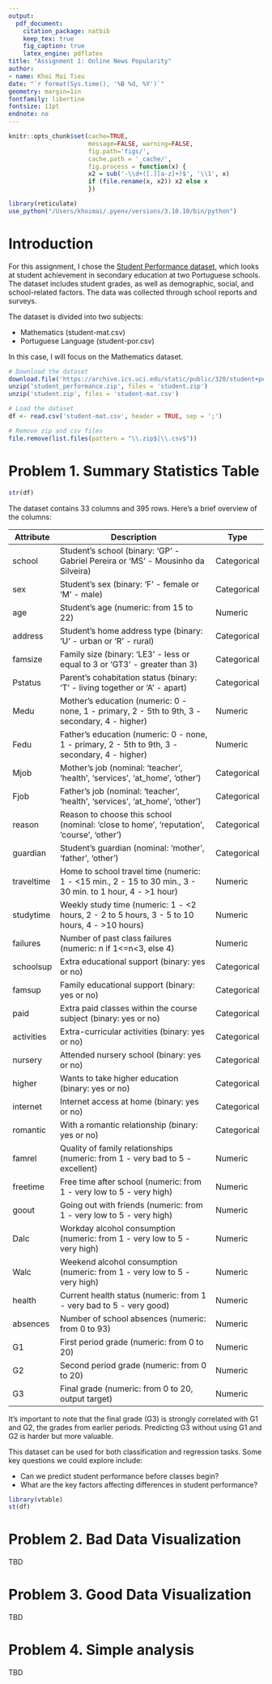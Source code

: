 ```yaml
---
output: 
  pdf_document:
    citation_package: natbib
    keep_tex: true
    fig_caption: true
    latex_engine: pdflatex
title: "Assignment 1: Online News Popularity"
author:
- name: Khoi Mai Tieu
date: "`r format(Sys.time(), '%B %d, %Y')`"
geometry: margin=1in
fontfamily: libertine
fontsize: 11pt
endnote: no
---
```


```r
knitr::opts_chunk$set(cache=TRUE,
                      message=FALSE, warning=FALSE,
                      fig.path='figs/',
                      cache.path = '_cache/',
                      fig.process = function(x) {
                      x2 = sub('-\\d+([.][a-z]+)$', '\\1', x)
                      if (file.rename(x, x2)) x2 else x
                      })

library(reticulate)
use_python("/Users/khoimai/.pyenv/versions/3.10.10/bin/python")
```

# Introduction

For this assignment, I chose the [Student Performance dataset](https://archive.ics.uci.edu/dataset/320/student+performance), which looks at student achievement in secondary education at two Portuguese schools. The dataset includes student grades, as well as demographic, social, and school-related factors. The data was collected through school reports and surveys.

The dataset is divided into two subjects:

- Mathematics (student-mat.csv)
- Portuguese Language (student-por.csv)

In this case, I will focus on the Mathematics dataset.

```r
# Download the dataset
download.file('https://archive.ics.uci.edu/static/public/320/student+performance.zip','student_performance.zip')
unzip('student_performance.zip', files = 'student.zip')
unzip('student.zip', files = 'student-mat.csv')

# Load the dataset
df <- read.csv('student-mat.csv', header = TRUE, sep = ';')

# Remove zip and csv files
file.remove(list.files(pattern = "\\.zip$|\\.csv$"))
```

# Problem 1. Summary Statistics Table
```r
str(df)
```

The dataset contains 33 columns and 395 rows. Here's a brief overview of the columns:

| Attribute   | Description                                                                                   | Type      |
|-------------|-----------------------------------------------------------------------------------------------|-----------|
| school      | Student's school (binary: 'GP' - Gabriel Pereira or 'MS' - Mousinho da Silveira)           | Categorical |
| sex         | Student's sex (binary: 'F' - female or 'M' - male)                                          | Categorical |
| age         | Student's age (numeric: from 15 to 22)                                                      | Numeric   |
| address     | Student's home address type (binary: 'U' - urban or 'R' - rural)                           | Categorical |
| famsize     | Family size (binary: 'LE3' - less or equal to 3 or 'GT3' - greater than 3)                 | Categorical |
| Pstatus     | Parent's cohabitation status (binary: 'T' - living together or 'A' - apart)                 | Categorical |
| Medu        | Mother's education (numeric: 0 - none, 1 - primary, 2 - 5th to 9th, 3 - secondary, 4 - higher) | Numeric   |
| Fedu        | Father's education (numeric: 0 - none, 1 - primary, 2 - 5th to 9th, 3 - secondary, 4 - higher) | Numeric   |
| Mjob        | Mother's job (nominal: 'teacher', 'health', 'services', 'at_home', 'other')                 | Categorical |
| Fjob        | Father's job (nominal: 'teacher', 'health', 'services', 'at_home', 'other')                 | Categorical |
| reason      | Reason to choose this school (nominal: 'close to home', 'reputation', 'course', 'other')    | Categorical |
| guardian    | Student's guardian (nominal: 'mother', 'father', 'other')                                   | Categorical |
| traveltime  | Home to school travel time (numeric: 1 - <15 min., 2 - 15 to 30 min., 3 - 30 min. to 1 hour, 4 - >1 hour) | Numeric   |
| studytime   | Weekly study time (numeric: 1 - <2 hours, 2 - 2 to 5 hours, 3 - 5 to 10 hours, 4 - >10 hours) | Numeric   |
| failures    | Number of past class failures (numeric: n if 1<=n<3, else 4)                                | Numeric   |
| schoolsup   | Extra educational support (binary: yes or no)                                               | Categorical |
| famsup      | Family educational support (binary: yes or no)                                              | Categorical |
| paid        | Extra paid classes within the course subject (binary: yes or no)                             | Categorical |
| activities  | Extra-curricular activities (binary: yes or no)                                             | Categorical |
| nursery     | Attended nursery school (binary: yes or no)                                                 | Categorical |
| higher      | Wants to take higher education (binary: yes or no)                                          | Categorical |
| internet    | Internet access at home (binary: yes or no)                                                | Categorical |
| romantic    | With a romantic relationship (binary: yes or no)                                            | Categorical |
| famrel      | Quality of family relationships (numeric: from 1 - very bad to 5 - excellent)               | Numeric   |
| freetime    | Free time after school (numeric: from 1 - very low to 5 - very high)                       | Numeric   |
| goout       | Going out with friends (numeric: from 1 - very low to 5 - very high)                       | Numeric   |
| Dalc        | Workday alcohol consumption (numeric: from 1 - very low to 5 - very high)                   | Numeric   |
| Walc        | Weekend alcohol consumption (numeric: from 1 - very low to 5 - very high)                   | Numeric   |
| health      | Current health status (numeric: from 1 - very bad to 5 - very good)                        | Numeric   |
| absences    | Number of school absences (numeric: from 0 to 93)                                           | Numeric   |
| G1          | First period grade (numeric: from 0 to 20)                                                  | Numeric   |
| G2          | Second period grade (numeric: from 0 to 20)                                                 | Numeric   |
| G3          | Final grade (numeric: from 0 to 20, output target)                                         | Numeric   |

It’s important to note that the final grade (G3) is strongly correlated with G1 and G2, the grades from earlier periods. Predicting G3 without using G1 and G2 is harder but more valuable.

This dataset can be used for both classification and regression tasks. Some key questions we could explore include:

- Can we predict student performance before classes begin?
- What are the key factors affecting differences in student performance?

```r
library(vtable)
st(df)
````

# Problem 2. Bad Data Visualization

TBD

# Problem 3. Good Data Visualization

TBD

# Problem 4. Simple analysis

TBD